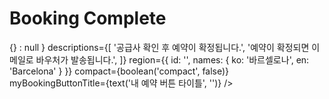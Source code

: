 
<Meta title="booking-completion / Booking Complete" decorators={[withKnobs]} />

# Booking Complete

<Preview>
  <Story name="Default">
    <BookingCompletion
      title={'발권이\n완료되었습니다.'}
      onMoveToBookingDetail={
        boolean('내 예약 상세 액션', true) ? () => {} : null
      }
      descriptions={[
        '공급사 확인 후 예약이 확정됩니다.',
        '예약이 확정되면 이메일로 바우처가 발송됩니다.',
      ]}
      region={{ id: '', names: { ko: '바르셀로나', en: 'Barcelona' } }}
      compact={boolean('compact', false)}
      myBookingButtonTitle={text('내 예약 버튼 타이틀', '')}
    />
  </Story>
</Preview>
